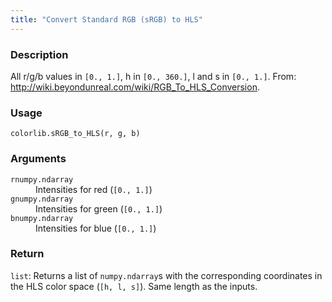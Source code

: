 ```yaml
---
title: "Convert Standard RGB (sRGB) to HLS"
---
```


### Description

All r/g/b values in `[0., 1.]`, h in `[0., 360.]`, l and s in `[0., 1.]`.
From: <http://wiki.beyondunreal.com/wiki/RGB_To_HLS_Conversion>.

### Usage

<pre><code class='language-python'>colorlib.sRGB_to_HLS(r, g, b)</code></pre>

### Arguments

<dl class="pyp-list param-list">
  <dt style = "white-space: nowrap; font-family: monospace; vertical-align: top">
   <code id="colorspace.colorlib.colorlib.sRGB_to_HLS:r">r</code><code class="argument-class">numpy.ndarray</code>
  </dt>
 <dd>Intensities for red (`[0., 1.]`)</dd>
  <dt style = "white-space: nowrap; font-family: monospace; vertical-align: top">
   <code id="colorspace.colorlib.colorlib.sRGB_to_HLS:g">g</code><code class="argument-class">numpy.ndarray</code>
  </dt>
 <dd>Intensities for green (`[0., 1.]`)</dd>
  <dt style = "white-space: nowrap; font-family: monospace; vertical-align: top">
   <code id="colorspace.colorlib.colorlib.sRGB_to_HLS:b">b</code><code class="argument-class">numpy.ndarray</code>
  </dt>
 <dd>Intensities for blue (`[0., 1.]`)</dd>
</dl>

### Return

<code>list</code>: Returns a list of `numpy.ndarray`s with the corresponding
coordinates in the HLS color space (`[h, l, s]`). Same length as
the inputs.
